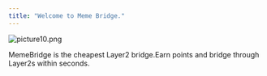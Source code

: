 ```yaml
---
title: "Welcome to Meme Bridge."
---
```


![picture10.png](/images/picture10.png)

MemeBridge is the cheapest Layer2 bridge.Earn points and bridge through Layer2s within seconds.